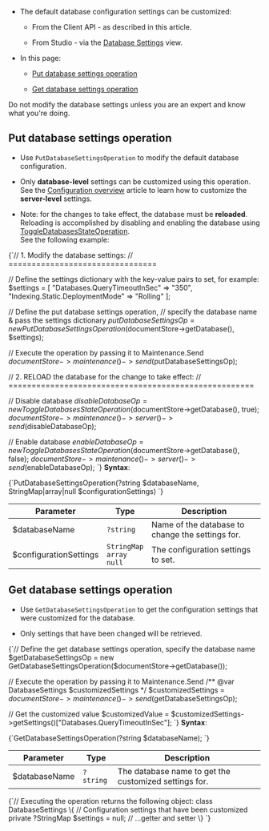 
<Admonition type="note" title="">
  
* The default database configuration settings can be customized:

  * From the Client API - as described in this article.

  * From Studio - via the [Database Settings](../../../../studio/database/settings/database-settings.mdx#database-settings) view.

* In this page:  

  * [Put database settings operation](../../../../client-api/operations/maintenance/configuration/database-settings-operation.mdx#put-database-settings-operation)

  * [Get database settings operation](../../../../client-api/operations/maintenance/configuration/database-settings-operation.mdx#get-database-settings-operation)

<Admonition type="warning" title="">
Do not modify the database settings unless you are an expert and know what you're doing.  
</Admonition>

</Admonition>

## Put database settings operation

* Use `PutDatabaseSettingsOperation` to modify the default database configuration.

* Only **database-level** settings can be customized using this operation.  
  See the [Configuration overview](../../../../server/configuration/configuration-options.mdx) article to learn how to customize the **server-level** settings.  

* Note: for the changes to take effect, the database must be **reloaded**.  
  Reloading is accomplished by disabling and enabling the database using [ToggleDatabasesStateOperation](../../../../client-api/operations/server-wide/toggle-databases-state.mdx).  
  See the following example:

<TabItem value="put_database_settings" label="put_database_settings">
<CodeBlock language="php">
{`// 1. Modify the database settings:
// ================================

// Define the settings dictionary with the key-value pairs to set, for example:
$settings = [
    "Databases.QueryTimeoutInSec" => "350",
    "Indexing.Static.DeploymentMode" => "Rolling"
];

// Define the put database settings operation,
// specify the database name & pass the settings dictionary
$putDatabaseSettingsOp = new PutDatabaseSettingsOperation($documentStore->getDatabase(), $settings);

// Execute the operation by passing it to Maintenance.Send
$documentStore->maintenance()->send($putDatabaseSettingsOp);

// 2. RELOAD the database for the change to take effect:
// =====================================================

// Disable database
$disableDatabaseOp = new ToggleDatabasesStateOperation($documentStore->getDatabase(), true);
$documentStore->maintenance()->server()->send($disableDatabaseOp);

// Enable database
$enableDatabaseOp = new ToggleDatabasesStateOperation($documentStore->getDatabase(), false);
$documentStore->maintenance()->server()->send($enableDatabaseOp);
`}
</CodeBlock>
</TabItem>
**Syntax**:

<TabItem value="syntax_1" label="syntax_1">
<CodeBlock language="php">
{`PutDatabaseSettingsOperation(?string $databaseName, StringMap|array|null $configurationSettings)
`}
</CodeBlock>
</TabItem>

| Parameter             | Type       | Description                                      |
|-----------------------|------------|--------------------------------------------------|
| $databaseName          | `?string` | Name of the database to change the settings for. |
| $configurationSettings | `StringMap`<br/>`array`<br/>`null` | The configuration settings to set.               |




## Get database settings operation

* Use `GetDatabaseSettingsOperation` to get the configuration settings that were customized for the database.  

* Only settings that have been changed will be retrieved.

<TabItem value="get_database_settings" label="get_database_settings">
<CodeBlock language="php">
{`// Define the get database settings operation, specify the database name
$getDatabaseSettingsOp = new GetDatabaseSettingsOperation($documentStore->getDatabase());

// Execute the operation by passing it to Maintenance.Send
/** @var DatabaseSettings $customizedSettings */
$customizedSettings = $documentStore->maintenance()->send($getDatabaseSettingsOp);

// Get the customized value
$customizedValue = $customizedSettings->getSettings()["Databases.QueryTimeoutInSec"];
`}
</CodeBlock>
</TabItem>
**Syntax**:

<TabItem value="syntax_2" label="syntax_2">
<CodeBlock language="php">
{`GetDatabaseSettingsOperation(?string $databaseName);
`}
</CodeBlock>
</TabItem>

| Parameter    | Type      | Description                                            |
|--------------|-----------|--------------------------------------------------------|
| $databaseName | `?string` | The database name to get the customized settings for. |


<TabItem value="syntax_3" label="syntax_3">
<CodeBlock language="php">
{`// Executing the operation returns the following object:
class DatabaseSettings
\{
// Configuration settings that have been customized
    private ?StringMap $settings = null;
    // ...getter and setter
\}
`}
</CodeBlock>
</TabItem>




